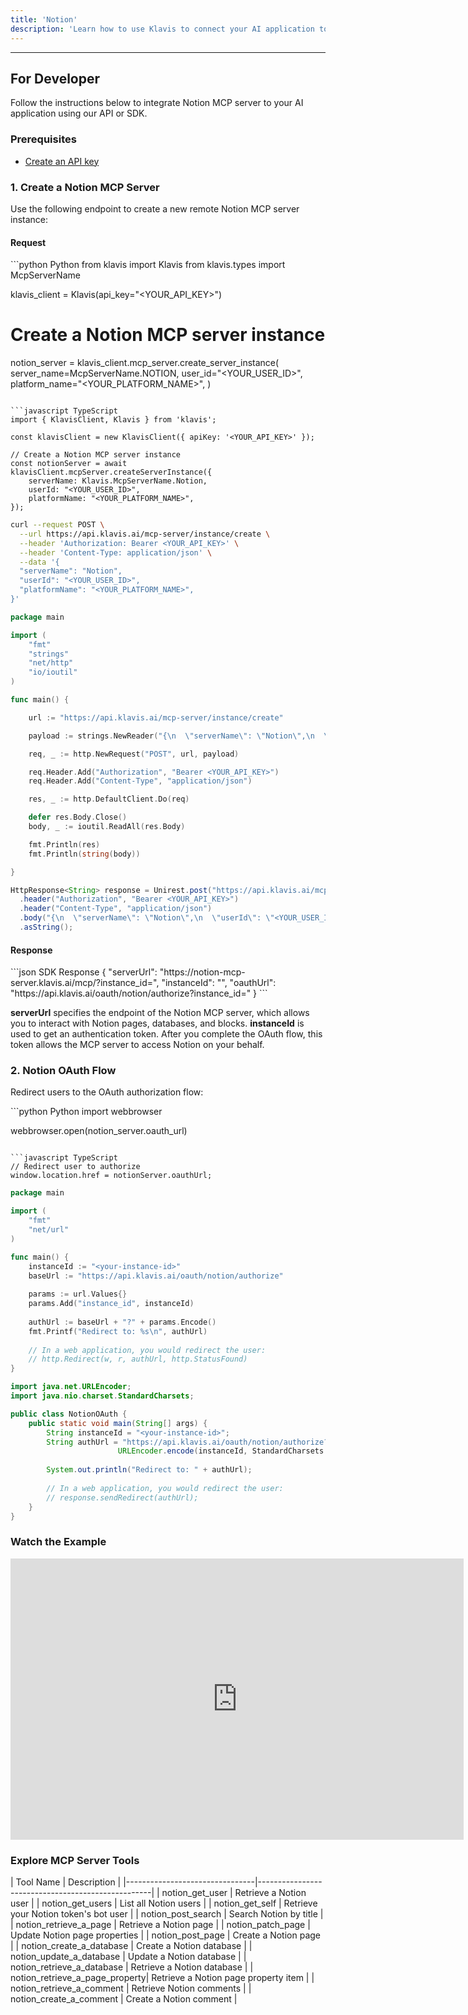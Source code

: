```yaml
---
title: 'Notion'
description: 'Learn how to use Klavis to connect your AI application to Notion MCP Server'
---
```



<NoCodeSnippet />

---

## For Developer

Follow the instructions below to integrate Notion MCP server to your AI application using our API or SDK.

### Prerequisites

- [Create an API key](https://www.klavis.ai/home/api-keys)

### 1. Create a Notion MCP Server

Use the following endpoint to create a new remote Notion MCP server instance:

#### Request
<CodeGroup>
```python Python
from klavis import Klavis
from klavis.types import McpServerName

klavis_client = Klavis(api_key="<YOUR_API_KEY>")

# Create a Notion MCP server instance
notion_server = klavis_client.mcp_server.create_server_instance(
    server_name=McpServerName.NOTION,
    user_id="<YOUR_USER_ID>",
    platform_name="<YOUR_PLATFORM_NAME>",
)
```

```javascript TypeScript
import { KlavisClient, Klavis } from 'klavis';

const klavisClient = new KlavisClient({ apiKey: '<YOUR_API_KEY>' });

// Create a Notion MCP server instance
const notionServer = await klavisClient.mcpServer.createServerInstance({
    serverName: Klavis.McpServerName.Notion,
    userId: "<YOUR_USER_ID>",
    platformName: "<YOUR_PLATFORM_NAME>",
});
```

```bash cURL
curl --request POST \
  --url https://api.klavis.ai/mcp-server/instance/create \
  --header 'Authorization: Bearer <YOUR_API_KEY>' \
  --header 'Content-Type: application/json' \
  --data '{
  "serverName": "Notion",
  "userId": "<YOUR_USER_ID>",
  "platformName": "<YOUR_PLATFORM_NAME>",
}'
```



```go Go
package main

import (
	"fmt"
	"strings"
	"net/http"
	"io/ioutil"
)

func main() {

	url := "https://api.klavis.ai/mcp-server/instance/create"

	payload := strings.NewReader("{\n  \"serverName\": \"Notion\",\n  \"userId\": \"<YOUR_USER_ID>\",\n  \"platformName\": \"<YOUR_PLATFORM_NAME>\",\n}")

	req, _ := http.NewRequest("POST", url, payload)

	req.Header.Add("Authorization", "Bearer <YOUR_API_KEY>")
	req.Header.Add("Content-Type", "application/json")

	res, _ := http.DefaultClient.Do(req)

	defer res.Body.Close()
	body, _ := ioutil.ReadAll(res.Body)

	fmt.Println(res)
	fmt.Println(string(body))

}
```

```java Java
HttpResponse<String> response = Unirest.post("https://api.klavis.ai/mcp-server/instance/create")
  .header("Authorization", "Bearer <YOUR_API_KEY>")
  .header("Content-Type", "application/json")
  .body("{\n  \"serverName\": \"Notion\",\n  \"userId\": \"<YOUR_USER_ID>\",\n  \"platformName\": \"<YOUR_PLATFORM_NAME>\",\n}")
  .asString();
```
</CodeGroup>

#### Response
<CodeGroup>
```json SDK Response
{
  "serverUrl": "https://notion-mcp-server.klavis.ai/mcp/?instance_id=<instance-id>",
  "instanceId": "<instance-id>",
  "oauthUrl": "https://api.klavis.ai/oauth/notion/authorize?instance_id=<instance-id>"
}
```
</CodeGroup>

<Check>**serverUrl** specifies the endpoint of the Notion MCP server, which allows you to interact with Notion pages, databases, and blocks.</Check>
<Note>**instanceId** is used to get an authentication token. After you complete the OAuth flow, this token allows the MCP server to access Notion on your behalf.</Note>

### 2. Notion OAuth Flow

Redirect users to the OAuth authorization flow:

<CodeGroup>
```python Python
import webbrowser

webbrowser.open(notion_server.oauth_url)
```

```javascript TypeScript
// Redirect user to authorize
window.location.href = notionServer.oauthUrl;
```



```go Go
package main

import (
    "fmt"
    "net/url"
)

func main() {
    instanceId := "<your-instance-id>"
    baseUrl := "https://api.klavis.ai/oauth/notion/authorize"
    
    params := url.Values{}
    params.Add("instance_id", instanceId)
    
    authUrl := baseUrl + "?" + params.Encode()
    fmt.Printf("Redirect to: %s\n", authUrl)
    
    // In a web application, you would redirect the user:
    // http.Redirect(w, r, authUrl, http.StatusFound)
}
```

```java Java
import java.net.URLEncoder;
import java.nio.charset.StandardCharsets;

public class NotionOAuth {
    public static void main(String[] args) {
        String instanceId = "<your-instance-id>";
        String authUrl = "https://api.klavis.ai/oauth/notion/authorize?instance_id=" + 
                        URLEncoder.encode(instanceId, StandardCharsets.UTF_8);
        
        System.out.println("Redirect to: " + authUrl);
        
        // In a web application, you would redirect the user:
        // response.sendRedirect(authUrl);
    }
}
```


</CodeGroup>

### Watch the Example
<iframe
  width="725"
  height="450"
  src="https://www.youtube.com/embed/K7NnYbEhmyM"
  title="YouTube video player"
  frameBorder="0"
  allow="accelerometer; autoplay; clipboard-write; encrypted-media; gyroscope; picture-in-picture; web-share"
  allowFullScreen
></iframe>

### Explore MCP Server Tools

<Accordion title="Tools Information">
| Tool Name                       | Description                                       |
|--------------------------------|---------------------------------------------------|
| notion_get_user                | Retrieve a Notion user                            |
| notion_get_users               | List all Notion users                             |
| notion_get_self                | Retrieve your Notion token's bot user             |
| notion_post_search             | Search Notion by title                            |
| notion_retrieve_a_page         | Retrieve a Notion page                            |
| notion_patch_page              | Update Notion page properties                     |
| notion_post_page               | Create a Notion page                              |
| notion_create_a_database       | Create a Notion database                          |
| notion_update_a_database       | Update a Notion database                          |
| notion_retrieve_a_database     | Retrieve a Notion database                        |
| notion_retrieve_a_page_property| Retrieve a Notion page property item              |
| notion_retrieve_a_comment      | Retrieve Notion comments                          |
| notion_create_a_comment        | Create a Notion comment                           |
</Accordion> 